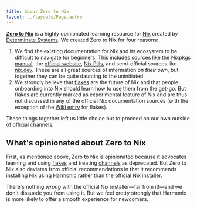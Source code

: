 ```yaml
---
title: About Zero to Nix
layout: ../layouts/Page.astro
---
```



[**Zero to Nix**](/) is a highly opinionated learning resource for [Nix] created by [Determinate Systems][ds]. We created Zero to Nix for four reasons:

1. We find the existing documentation for Nix and its ecosystem to be difficult to navigate for beginners. This includes sources like the [Nixpkgs manual][manual], the [official website][nix], [Nix Pills][pills], and semi-official sources like [nix.dev]. These are all great sources of information *on their own*, but together they can be quite daunting to the uninitiated.
1. We strongly believe that [flakes] are the future of Nix and that people onboarding into Nix should learn how to use them from the get-go. But flakes are currently marked as experimental feature of Nix and are thus not discussed in any of the official Nix documentation sources (with the exception of the [Wiki entry][wiki] for flakes).

These things together left us little choice but to proceed on our own outside of official channels.

## What's opinionated about Zero to Nix

First, as mentioned above, Zero to Nix is opinionated because it advocates learning and using [flakes] and treating [channels] as deprecated. But Zero to Nix also deviates from official recommendations in that it recommends installing Nix using [Harmonic] rather than the [official Nix installer][install].

<HarmonicDifferences />

There's nothing *wrong* with the official Nix installer&mdash;far from it!&mdash;and we don't dissuade you from using it. But we feel pretty strongly that Harmonic is more likely to offer a smooth experience for newcomers.

[channels]: /concepts/channels
[ds]: /concepts/det-sys
[flakes]: /concepts/flakes
[harmonic]: /concepts/harmonic
[install]: https://nixos.org/download
[nix]: https://nixos.org
[nix.dev]: https://nix.dev
[pills]: https://nixos.org/guides/nix-pills
[store]: /concepts/nix-store
[wiki]: https://nixos.wiki/wiki/Flakes
[manual]: https://nixos.org/manual/nixpkgs/stable
